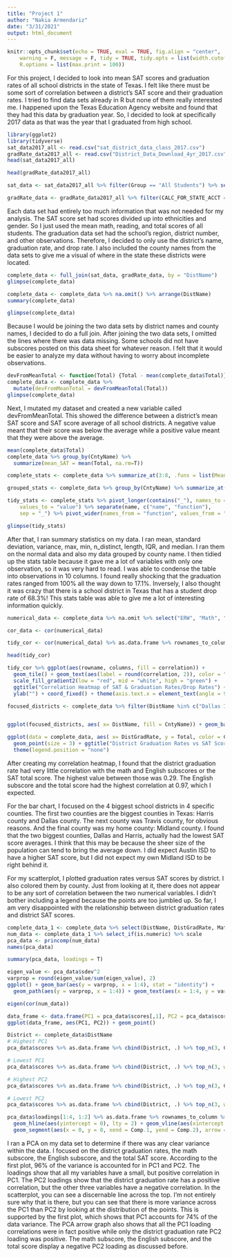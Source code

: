 ```yaml
---
title: "Project 1"
author: "Nakia Armendariz"
date: "3/31/2021"
output: html_document
---
```


```r
knitr::opts_chunk$set(echo = TRUE, eval = TRUE, fig.align = "center", 
    warning = F, message = F, tidy = TRUE, tidy.opts = list(width.cutoff = 60), 
    R.options = list(max.print = 100))
```

For this project, I decided to look into mean SAT scores and graduation rates of all school districts in the state of Texas. I felt like there must be some sort of correlation between a district's SAT score and their graduation rates. I tried to find data sets already in R but none of them really interested me. I happened upon the Texas Education Agency website and found that they had this data by graduation year. So, I decided to look at specifically 2017 data as that was the year that I graduated from high school. 

```R

library(ggplot2)
library(tidyverse)
sat_data2017_all <- read.csv("sat_district_data_class_2017.csv")
gradRate_data2017_all <- read.csv("District_Data_Download_4yr_2017.csv")
head(sat_data2017_all)
```

```R
head(gradRate_data2017_all)
```

```R
sat_data <- sat_data2017_all %>% filter(Group == "All Students") %>% select(DistName, CntyName, ERW, Math, Total) %>% glimpse()
```

```R
gradRate_data <- gradRate_data2017_all %>% filter(CALC_FOR_STATE_ACCT == "Yes") %>% select(DISTNAME, DIST_ALLR_GRAD, DIST_ALLR_DROP, DistName = DISTNAME, DistGradRate = DIST_ALLR_GRAD, DistDropRate = DIST_ALLR_DROP) %>% glimpse()
```
Each data set had entirely too much information that was not needed for my analysis. The SAT score set had scores divided up into ethnicities and gender. So I just used the mean math, reading, and total scores of all students. The graduation data set had the school's region, district number, and other observations. Therefore, I decided to only use the district's name, graduation rate, and drop rate. I also included the county names from the data sets to give me a visual of where in the state these districts were located. 

```R
complete_data <- full_join(sat_data, gradRate_data, by = "DistName")
glimpse(complete_data)
```
```R
complete_data <- complete_data %>% na.omit() %>% arrange(DistName)
summary(complete_data)
```
```R
glimpse(complete_data)
```
Because I would be joining the two data sets by district names and county names, I decided to do a full join. After joining the two data sets, I omitted the lines where there was data missing. Some schools did not have subscores posted on this data sheet for whatever reason. I felt that it would be easier to analyze my data without having to worry about incomplete observations. 

```R
devFromMeanTotal <- function(Total) {Total - mean(complete_data$Total)}
complete_data <- complete_data %>% 
  mutate(devFromMeanTotal = devFromMeanTotal(Total))
glimpse(complete_data)
```
Next, I mutated my dataset and created a new variable called devFromMeanTotal. This showed the difference between a district's mean SAT score and SAT score average of all school districts. A negative value meant that their score was below the average while a positive value meant that they were above the average. 

```R
mean(complete_data$Total)
complete_data %>% group_by(CntyName) %>% 
  summarize(mean_SAT = mean(Total, na.rm=T))
```
```R
complete_stats <- complete_data %>% summarize_at(3:8, .funs = list(Mean = mean, StDev = sd, Var. = var, Max = max, Min = min, N_Distinct = n_distinct, Length = length, IQR = IQR, Median = median))

grouped_stats <- complete_data %>% group_by(CntyName) %>% summarize_at(3:7, .funs = list(Mean = mean, StDev = sd, Var. = var, Max = max, Min = min, N_Distinct = n_distinct, Length = length, Median = median))

tidy_stats <- complete_stats %>% pivot_longer(contains("_"), names_to = "name", 
    values_to = "value") %>% separate(name, c("name", "function"), 
    sep = "_") %>% pivot_wider(names_from = "function", values_from = "value") 

glimpse(tidy_stats)
```
After that, I ran summary statistics on my data. I ran mean, standard deviation, variance, max, min, n_distinct, length, IQR, and median. I ran them on the normal data and also my data grouped by county name. I then tidied up the stats table because it gave me a lot of variables with only one observation, so it was very hard to read. I was able to condense the table into observations in 10 columns. I found really shocking that the graduation rates ranged from 100% all the way down to 17.1%. Inversely, I also thought it was crazy that there is a school district in Texas that has a student drop rate of 68.3%! This stats table was able to give me a lot of interesting information quickly. 

```R

numerical_data <- complete_data %>% na.omit %>% select("ERW", "Math", "Total", "DistGradRate", "DistDropRate", "devFromMeanTotal")

cor_data <- cor(numerical_data)

tidy_cor <- cor(numerical_data) %>% as.data.frame %>% rownames_to_column %>% pivot_longer(-1, names_to = "columns", values_to = "correlation")

head(tidy_cor)
```

```R
tidy_cor %>% ggplot(aes(rowname, columns, fill = correlation)) + 
  geom_tile() + geom_text(aes(label = round(correlation, 2)), color = "black", size = 4) +
  scale_fill_gradient2(low = "red", mid = "white", high = "green") + 
  ggtitle("Correlation Heatmap of SAT & Graduation Rates/Drop Rates") + xlab("") +
  ylab("") + coord_fixed() + theme(axis.text.x = element_text(angle = 90, hjust = 1))
```

```R

focused_districts <- complete_data %>% filter(DistName %in% c("Dallas ISD", "Houston ISD", "Austin ISD", "Midland ISD")) %>% select(DistName, CntyName, Math, ERW, Total) 


ggplot(focused_districts, aes( x= DistName, fill = CntyName)) + geom_bar(aes(y = Total), stat = "summary", fun.y = "mean") + scale_y_continuous(breaks = seq(0, 1600, 100)) + xlab("District") + ylab("Mean SAT Total") + ggtitle("Mean SAT Total for Biggest District in Four Texas Counties")

```

```R
ggplot(data = complete_data, aes( x= DistGradRate, y = Total, color = CntyName)) + 
  geom_point(size = 3) + ggtitle("District Graduation Rates vs SAT Score of Districts in Texas Colored by County") + xlab("District Graduation Rate") + ylab("SAT Score") +
  theme(legend.position = "none")
```
After creating my correlation heatmap, I found that the district graduation rate had very little correlation with the math and English subscores or the SAT total score. The highest value between those was 0.29. The English subscore and the total score had the highest correlation at 0.97, which I expected.

For the bar chart, I focused on the 4 biggest school districts in 4 specific counties. The first two counties are the biggest counties in Texas: Harris county and Dallas county. The next county was Travis county, for obvious reasons. And the final county was my home county: Midland county. I found that the two biggest counties, Dallas and Harris, actually had the lowest SAT score averages. I think that this may be because the sheer size of the population can tend to bring the average down. I did expect Austin ISD to have a higher SAT score, but I did not expect my own Midland ISD to be right behind it. 

For my scatterplot, I plotted graduation rates versus SAT scores by district. I also colored them by county. Just from looking at it, there does not appear to be any sort of correlation between the two numerical variables. I didn't bother including a legend because the points are too jumbled up. So far, I am very disappointed with the relationship between district graduation rates and district SAT scores. 


```R
complete_data_1 <- complete_data %>% select(DistName, DistGradRate, Math, ERW, Total)
num_data <- complete_data_1 %>% select_if(is.numeric) %>% scale
pca_data <- princomp(num_data)
names(pca_data)
```
```R
summary(pca_data, loadings = T)
```
```R
eigen_value <- pca_data$sdev^2
varprop = round(eigen_value/sum(eigen_value), 2)
ggplot() + geom_bar(aes(y = varprop, x = 1:4), stat = "identity") + 
  geom_path(aes(y = varprop, x = 1:4)) + geom_text(aes(x = 1:4, y = varprop, label = round(varprop, 3)), col = "white", vjust = 1, size = 4) + xlab("") + scale_x_continuous(breaks = 1:4) + scale_y_continuous(breaks = seq(0, 0.8, 0.2))
```

```R
eigen(cor(num_data))
```
```R
data_frame <- data.frame(PC1 = pca_data$scores[,1], PC2 = pca_data$scores[,2])
ggplot(data_frame, aes(PC1, PC2)) + geom_point()
```

```R
District <- complete_data$DistName
# Highest PC1
pca_data$scores %>% as.data.frame %>% cbind(District, .) %>% top_n(3, Comp.1)
```

```R
# Lowest PC1
pca_data$scores %>% as.data.frame %>% cbind(District, .) %>% top_n(3, wt = desc(Comp.1))
```
```R
# Highest PC2
pca_data$scores %>% as.data.frame %>% cbind(District, .) %>% top_n(3, Comp.2)
```

```R
# Lowest PC2
pca_data$scores %>% as.data.frame %>% cbind(District, .) %>% top_n(3, wt = desc(Comp.2))
```

```R
pca_data$loadings[1:4, 1:2] %>% as.data.frame %>% rownames_to_column %>% ggplot() + 
  geom_hline(aes(yintercept = 0), lty = 2) + geom_vline(aes(xintercept = 0), lty = 2) + 
  geom_segment(aes(x = 0, y = 0, xend = Comp.1, yend = Comp.2), arrow = arrow(), col = "red") + geom_label(aes(x = Comp.1 * 1.1, y = Comp.2 * 1.1, label = rowname)) + xlab("PC1") + ylab("PC2")
```
I ran a PCA on my data set to determine if there was any clear variance within the data. I focused on the district graduation rates, the math subscore, the English subscore, and the total SAT score. According to the first plot, 96% of the variance is accounted for in PC1 and PC2. The loadings show that all my variables have a small, but positive correlation in PC1. The PC2 loadings show that the district graduation rate has a positive correlation, but the other three variables have a negative correlation. In the scatterplot, you can see a discernable line across the top. I'm not entirely sure why that is there, but you can see that there is more variance across the PC1 than PC2 by looking at the distribution of the points. This is supported by the first plot, which shows that PC1 accounts for 74% of the data variance. The PCA arrow graph also shows that all the PC1 loading correlations were in fact positive while only the district graduation rate PC2 loading was positive. The math subscore, the English subscore, and the total score display a negative PC2 loading as discussed before. 



